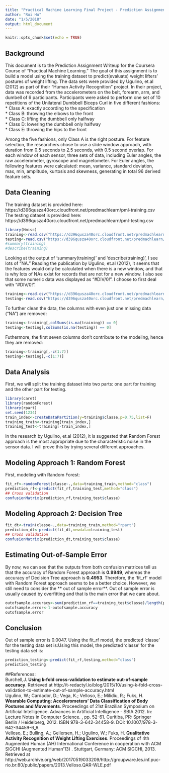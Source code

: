 ```yaml
---
title: "Practical Machine Learning Final Project - Prediction Assignment Writeup"
author: "Rui Hu"
date: "1/5/2018"
output: html_document
---
```


```r
knitr::opts_chunk$set(echo = TRUE)
```

## Background

This document is to the Prediction Assignment Writeup for the Coursera Course of "Practical Machine Learning." The goal of this assignment is to build a model using the training dataset to predict(evaluate) weight lifters' postures of weight lifting.
The data sets were provided by Ugulino, et.al (2012) as part of their "Human Activity Recognition" project. In their project, data was recorded from the accelerometers on the belt, forearm, arm, and dumbell of 6 participants. Participants were asked to perform one set of 10 repetitions of the Unilateral Dumbbell Biceps Curl in five different fashions:  
* Class A: exactly according to the specification  
* Class B: throwing the elbows to the front  
* Class C: lifting the dumbbell only halfway  
* Class D: lowering the dumbbell only halfway  
* Class E: throwing the hips to the front  

Among the five fashions, only Class A is the right posture. For feature selection, the researchers chose to use a slide window approach, with duration from 0.5 seconds to 2.5 seconds, with 0.5 second overlap. For each window of each sensor, three sets of data, including Euler angles, the raw accelerometer, gyroscope and magnetometer. For Euler angles, the following features were calculated: mean, variance, standard deviation, max, min, amplitude, kurtosis and skewness, generating in total 96 derived feature sets.

## Data Cleaning
The training dataset is provided here: https://d396qusza40orc.cloudfront.net/predmachlearn/pml-training.csv  
The testing dataset is provided here: https://d396qusza40orc.cloudfront.net/predmachlearn/pml-testing.csv


```r
library(Hmisc)
training<-read.csv("https://d396qusza40orc.cloudfront.net/predmachlearn/pml-training.csv",header=T)
testing<-read.csv("https://d396qusza40orc.cloudfront.net/predmachlearn/pml-testing.csv",header=T)
#summary(training)
#describe(training)
```

Looking at the output of 'summary(training)' and 'describe(training)', I see lots of "NA." Reading the publication by Ugulino, et.al (2012), it seems that the features would only be calculated when there is a new window, and that is why lots of NAs exist for records that are not for a new window.  I also see that some numeric data was displayed as "#DIV/0!". I choose to first deal with "#DIV/0!".  

```r
training<-read.csv("https://d396qusza40orc.cloudfront.net/predmachlearn/pml-training.csv",header=T, na.strings = c("NA","#DIV/0!",""))
testing<-read.csv("https://d396qusza40orc.cloudfront.net/predmachlearn/pml-testing.csv",header=T, na.strings = c("NA","#DIV/0!",""))

```

To further clean the data, the columns with even just one missing data ("NA") are removed: 
```r
training<-training[,colSums(is.na(training)) == 0]
testing<-testing[,colSums(is.na(testing)) == 0]
```

Futhermore, the first seven columns don't contribute to the modeling, hence they are removed:

```r
training<-training[,-c(1:7)]
testing<-testing[,-c(1:7)]
```

## Data Analysis
First, we will split the training dataset into two parts: one part for training and the other part for testing.
```r
library(caret)
library(randomForest)
library(rpart)
set.seed(1234)
train_index<-createDataPartition(y=training$classe,p=0.75,list=F)
training_train<-training[train_index,]
training_test<-training[-train_index,]
```

In the research by Ugulino, et.al (2012), it is suggested that Random Forest approach is the most appropriate due to the characteristic noise in the sensor data. I will prove this by trying several different approaches. 

## Modeling Approach 1: Random Forest
First, modeling with Random Forest:

```r
fit_rf<-randomForest(classe~.,data=training_train,method="class")
prediction_rf<-predict(fit_rf,training_test,method="class")
## Cross validation
confusionMatrix(prediction_rf,training_test$classe)
```

## Modeling Approach 2: Decision Tree

```r
fit_dt<-train(classe~.,data=training_train,method="rpart")
prediction_dt<-predict(fit_dt,newdata=training_test)
## Cross validation
confusionMatrix(prediction_dt,training_test$classe)
```

## Estimating Out-of-Sample Error
By now, we can see that the outputs from both confusion matrices tell us that the accuracy of Random Forest approach is **0.9949**, whereas the accuracy of Decision Tree approach is **0.4953**. Therefore, the 'fit_rf' model with Random Forest approach seems to be a better choice. However, we still need to consider the ** out of sample error**. Out of sample error is usually caused by overfitting and that is the main error that we care about. 
```r
outofsample.accuracy<-sum(prediction_rf==training_test$classe)/length(prediction_rf)
outofsample.error<-1-outofsample.accuracy
outofsample.error
```
## Conclusion
 Out of sample error is 0.0047.   Using the fit_rf model, the predicted 'classe' for the testing data set is:Using this model, the predicted 'classe' for the testing data set is:
```r
prediction_testing<-predict(fit_rf,testing,method="class")
prediction_testing
```

##References:  
Burchell,J. **Using k-fold cross-validation to estimate out-of-sample accuracy**. Retrieved at http://t-redactyl.io/blog/2015/10/using-k-fold-cross-validation-to-estimate-out-of-sample-accuracy.html  
Ugulino, W.; Cardador, D.; Vega, K.; Velloso, E.; Milidiu, R.; Fuks, H. **Wearable Computing: Accelerometers' Data Classification of Body Postures and Movements**. Proceedings of 21st Brazilian Symposium on Artificial Intelligence. Advances in Artificial Intelligence - SBIA 2012. In: Lecture Notes in Computer Science. , pp. 52-61. Curitiba, PR: Springer Berlin / Heidelberg, 2012. ISBN 978-3-642-34458-9. DOI: 10.1007/978-3-642-34459-6_6.  
Velloso, E.; Bulling, A.; Gellersen, H.; Ugulino, W.; Fuks, H. **Qualitative Activity Recognition of Weight Lifting Exercises**. Proceedings of 4th Augmented Human (AH) International Conference in cooperation with ACM SIGCHI (Augmented Human'13) . Stuttgart, Germany: ACM SIGCHI, 2013. Retrieved at http://web.archive.org/web/20170519033209/http://groupware.les.inf.puc-rio.br:80/public/papers/2013.Velloso.QAR-WLE.pdf
